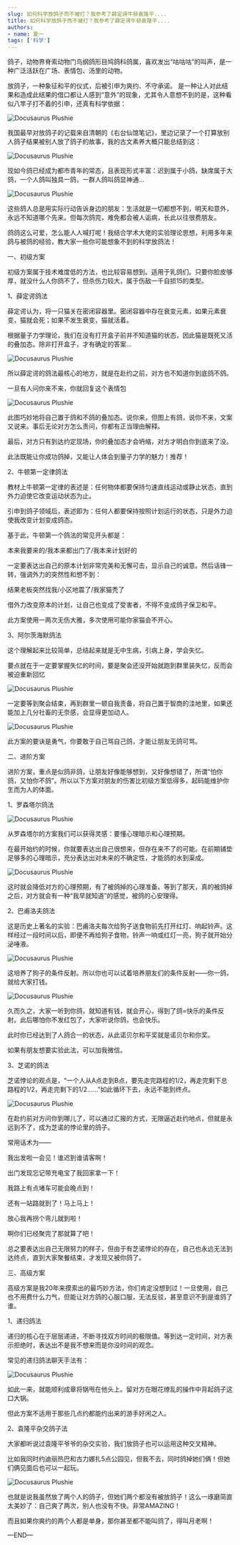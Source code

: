 ```yaml
---
slug: 如何科学放鸽子而不被打？我参考了薛定谔牛顿袁隆平....
title: 如何科学放鸽子而不被打？我参考了薛定谔牛顿袁隆平....
authors:
- name: 夏一
tags: ['科学']
---
```



鸽子，动物界脊索动物门鸟纲鸽形目鸠鸽科鸽属，喜欢发出“咕咕咕”的叫声，是一种广泛活跃在广场、表情包、汤里的动物。

放鸽子，一种象征和平的仪式，后被引申为爽约、不守承诺。 是一种让人对此结果和造成此结果的借口都让人感到“意外”的现象，尤其令人意想不到的是，这种看似八竿子打不着的引申，还真有科学依据：

![Docusaurus Plushie](./img/1.jpg)


我国最早对放鸽子的记载来自清朝的《右台仙馆笔记》，里边记录了一个打算放别人鸽子结果被别人放了鸽子的故事，我的古文素养大概只能总结到这：

![Docusaurus Plushie](./img/2.jpg)


现如今鸽已经成为都市青年的常态，且表现形式丰富：迟到属于小鸽，缺席属于大鸽，一个人鸽叫独具一鸽，一群人鸽叫鸽显神通...

![Docusaurus Plushie](./img/3.jpg)


这些鸽人总是用实际行动告诉身边的朋友：生活就是一切都想不到，明天和意外，永远不知道哪个先来。但每次鸽完，难免都会被人诟病，长此以往很费朋友。

鸽鸽这么可爱，怎么能人人喊打呢！我结合学术大佬的实验理论思想，利用多年来鸽与被鸽的经验，教大家一些你可能想象不到的科学放鸽法！

一、初级方案

初级方案属于技术难度低的方法，也比较容易想到。适用于乳鸽们。只要你脸皮够厚，就没什么人你鸽不了，但杀伤力较大，属于伤敌一千自损15的类型。

1、薛定谔鸽法

薛定谔认为，将一只猫关在密闭容器里。密闭容器中存在衰变元素，如果元素衰变，猫就会死；如果不发生衰变，猫就活着。

根据量子力学理论，我们在没有打开盒子前并不知道猫的状态，因此猫是既死又活的叠加态。除非打开盒子，才有确定的答案...

![Docusaurus Plushie](./img/4.jpg)


所以薛定谔的鸽法最核心的地方，就是在赴约之前，对方也不知道你到底鸽不鸽。

一旦有人问你来不来，你就回复这个表情包

![Docusaurus Plushie](./img/5.gif)


此图巧妙地将自己置于鸽和不鸽的叠加态。说你来，但图上有鸽，说你不来，文案又说来。事后无论对方怎么责问，你都有正当理由解释。

最后，对方只有到达约定现场，你的叠加态才会坍缩，对方才明白你到底来了没。

此法既能让你成功鸽掉，又能让人体会到量子力学的魅力！推荐！

2、牛顿第一定律鸽法

教材上牛顿第一定律的表述是：任何物体都要保持匀速直线运动或静止状态，直到外力迫使它改变运动状态为止。

引申到鸽子领域后，表述即为：任何人都要保持按照计划运行的状态，只是外力迫使我改变计划变成鸽态。

基于此，牛顿第一个鸽法的常见开头都是：

本来我要来的/我本来都出门了/我本来计划好的

一定要表达出自己的原本计划非常完美和无懈可击，显示自己的诚意。然后话锋一转，强调外力的突然性和想不到：

结果老板突然找我/小区地震了/我家猫秃了

借外力改变原本的计划，让自己也变成了受害者，不得不变成鸽子保卫和平。

此方案使用一两次无伤大雅，多次使用可能你家猫会不开心。

3、阿尔茨海默鸽法

这个理解起来比较简单，总结起来就是无中生病，引病上身，学会失忆。

要点就在于一定要掌握失忆的时间，要是聚会还没开始就跑到群里装失忆，反而会被迫重新回忆

![Docusaurus Plushie](./img/6.jpg)


一定要等到聚会结束，再到群里一顿自我责备，将自己置于智商的洼地里，如果还能加上几分社畜的无奈感，会显得更加动人。

![Docusaurus Plushie](./img/7.gif)


此方案的要诀是勇气，你要敢于自己骂自己鸽，才能让朋友无鸽可骂。

二、进阶方案

进阶方案，重点是似鸽非鸽，让朋友好像能够想到，又好像想错了，所谓“怕你鸽，又怕你不鸽”。所以以下方案对朋友的伤害比初级方案低得多，起码能维护你生而为人的体面。

1、罗森塔尔鸽法

![Docusaurus Plushie](./img/8.jpg)


从罗森塔尔的方案我们可以获得灵感：要懂心理暗示和心理预期。

在最开始约的时候，你就要表达出自己很想来，但存在来不了的可能。在前期铺垫足够多的心理暗示，充分表达出对未来的不确定性，才能鸽的水到渠成。

![Docusaurus Plushie](./img/9.jpg)


这时就会降低对方的心理预期，有了被鸽掉的心理准备。等到了那天，真的被鸽掉之后，对方就会有一种“我早就知道”的感觉，被鸽的心安理得。

2、巴甫洛夫鸽法

这是历史上著名的实验：巴甫洛夫每次给狗子送食物前先打开红灯、响起铃声。这样经过一段时间以后，即便不再给狗子食物，铃声一响或红灯一亮，狗子就开始分泌唾液。

![Docusaurus Plushie](./img/10.jpg)


这培养了狗子的条件反射。所以你也可以试着培养朋友们的条件反射——你一鸽，就给大家打钱。

![Docusaurus Plushie](./img/11.jpg)


久而久之，大家一听到你鸽，就知道有钱，就会开心，得到了鸽=快乐的条件反射。此后哪怕你不发红包了，大家听说你鸽，也会快乐。

此时你已经达到了人鸽合一的状态，从此诺贝尔和平奖就是诺贝尔和你奖。

如果有朋友想要实验此法，可以加我微信。

3、芝诺的鸽法

芝诺悖论的观点是，“一个人从A点走到B点，要先走完路程的1/2，再走完剩下总路程的1/2，再走完剩下的1/2……”如此循环下去，永远不能到终点。

![Docusaurus Plushie](./img/12.jpg)


在赴约前对方问你到哪儿了，可以通过汇报的方式，无限逼近赴约地点，但就是永远到不了，成为芝诺的悖论里的鸽子。

常用话术为——

我出发啦一会见！谁迟到谁请客啊！

出门发现忘记带充电宝了我回家拿一下！

我路上有点堵车可能会晚点到！

还有一站路就到了！马上马上！

放心我再拐个弯儿就到啦！

啊你们已经聚完了那就算了吧！

总之要表达出自己无限努力的样子，但由于有芝诺悖论的存在，自己也永远无法到达终点，直到大家聚餐结束，才发现又被你鸽了。

三、高级方案

高级方案是我20年来摸索出的最巧妙方法，你们肯定没想到过！一旦使用，自己也不用费什么力气，但能让对方鸽的心服口服，无法反驳，甚至意识不到是谁鸽了谁。

1、递归鸽法

递归的核心在于层层递进，不断寻找双方时间的极限值。等到达一定时间，对方表示拒绝时，表达出不是我不想来而是你没时间的观念。

常见的递归鸽法聊天手法有：

![Docusaurus Plushie](./img/13.jpg)


如此一来，就能顺利成章将锅甩在他头上。留对方在眼花缭乱的操作中背起鸽子这口大锅。

但此方案不适用于那些几点约都能约出来的游手好闲之人。

2、袁隆平杂交鸽子法

大家都听说过袁隆平爷爷的杂交实验，我们放鸽子也可以运用这种交叉精神。

比如我同时约迪丽热巴和古力娜扎5点公园见，但我不去，同时鸽掉她们俩！但她们俩见面后也可以一起玩。

![Docusaurus Plushie](./img/14.jpg)


也就是说我虽然放了两个人的鸽子，但她们两个都没有被放鸽子！这么一琢磨简直太美妙了：自己爽了两次，别人也没有不快。非常AMAZING！

而且如果你爽约的两个人都是单身，那你甚至都不能叫鸽了，得叫月老啊！


—END—